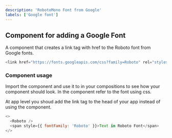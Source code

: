 ```yaml
---
description: 'RobotoMono Font from Google'
labels: ['Google font']
---
```



## Component for adding a Google Font

A component that creates a link tag with href to the Roboto font from Google fonts.

```js
<link href="https://fonts.googleapis.com/css?family=Roboto" rel="stylesheet" />
```

### Component usage

Import the component and use it to in your compositions to see how your component should look. In the component refer to the font using css.

At app level you shoud add the link tag to the head of your app instead of using the component.

```js live
<>
  <Roboto />
  <span style={{ fontFamily: 'Roboto' }}>Text in Roboto Font</span>
</>
```
